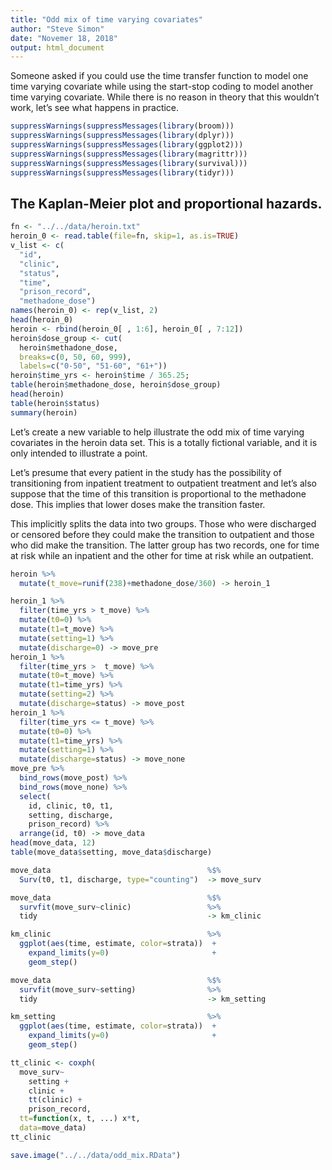 ```yaml
---
title: "Odd mix of time varying covariates"
author: "Steve Simon"
date: "Novemer 18, 2018"
output: html_document
---
```


Someone asked if you could use the time transfer function to model one time varying covariate while using the start-stop coding to model another time varying covariate. While there is no reason in theory that this wouldn't work, let's see what happens in practice.


```r
suppressWarnings(suppressMessages(library(broom)))
suppressWarnings(suppressMessages(library(dplyr)))
suppressWarnings(suppressMessages(library(ggplot2)))
suppressWarnings(suppressMessages(library(magrittr)))
suppressWarnings(suppressMessages(library(survival)))
suppressWarnings(suppressMessages(library(tidyr)))
```

## The Kaplan-Meier plot and proportional hazards.

```r
fn <- "../../data/heroin.txt"
heroin_0 <- read.table(file=fn, skip=1, as.is=TRUE)
v_list <- c(
  "id", 
  "clinic", 
  "status", 
  "time", 
  "prison_record", 
  "methadone_dose")
names(heroin_0) <- rep(v_list, 2)
head(heroin_0)
heroin <- rbind(heroin_0[ , 1:6], heroin_0[ , 7:12])
heroin$dose_group <- cut(
  heroin$methadone_dose,
  breaks=c(0, 50, 60, 999),
  labels=c("0-50", "51-60", "61+"))
heroin$time_yrs <- heroin$time / 365.25;
table(heroin$methadone_dose, heroin$dose_group)
head(heroin)
table(heroin$status)
summary(heroin)
```

Let's create a new variable to help illustrate the odd mix of time varying covariates in the heroin data set. This is a totally fictional variable, and it is only intended to illustrate a point.

Let's presume that every patient in the study has the possibility of transitioning from inpatient treatment to outpatient treatment and let's also suppose that the time of this transition is proportional to the methadone dose. This implies that lower doses make the transition faster.

This implicitly splits the data into two groups. Those who were discharged or censored before they could make the transition to outpatient and those who did make the transition. The latter group has two records, one for time at risk while an inpatient and the other for time at risk while an outpatient.

```r
heroin %>%
  mutate(t_move=runif(238)+methadone_dose/360) -> heroin_1

heroin_1 %>%
  filter(time_yrs > t_move) %>%
  mutate(t0=0) %>%
  mutate(t1=t_move) %>%
  mutate(setting=1) %>%
  mutate(discharge=0) -> move_pre
heroin_1 %>%
  filter(time_yrs >  t_move) %>%
  mutate(t0=t_move) %>%
  mutate(t1=time_yrs) %>%
  mutate(setting=2) %>%
  mutate(discharge=status) -> move_post
heroin_1 %>%
  filter(time_yrs <= t_move) %>% 
  mutate(t0=0) %>%
  mutate(t1=time_yrs) %>%
  mutate(setting=1) %>%
  mutate(discharge=status) -> move_none
move_pre %>%
  bind_rows(move_post) %>%
  bind_rows(move_none) %>%
  select(
    id, clinic, t0, t1, 
    setting, discharge, 
    prison_record) %>%
  arrange(id, t0) -> move_data
head(move_data, 12)
table(move_data$setting, move_data$discharge)
```

```r
move_data                                   %$%
  Surv(t0, t1, discharge, type="counting")  -> move_surv

move_data                                   %$%
  survfit(move_surv~clinic)                 %>%
  tidy                                      -> km_clinic

km_clinic                                   %>%
  ggplot(aes(time, estimate, color=strata))  +
    expand_limits(y=0)                       +
    geom_step()

move_data                                   %$%
  survfit(move_surv~setting)                %>%
  tidy                                      -> km_setting

km_setting                                  %>%
  ggplot(aes(time, estimate, color=strata))  +
    expand_limits(y=0)                       +
    geom_step()
```

```r
tt_clinic <- coxph(
  move_surv~
    setting +
    clinic +
    tt(clinic) +
    prison_record,
  tt=function(x, t, ...) x*t,
  data=move_data)
tt_clinic
```

```r
save.image("../../data/odd_mix.RData")
```